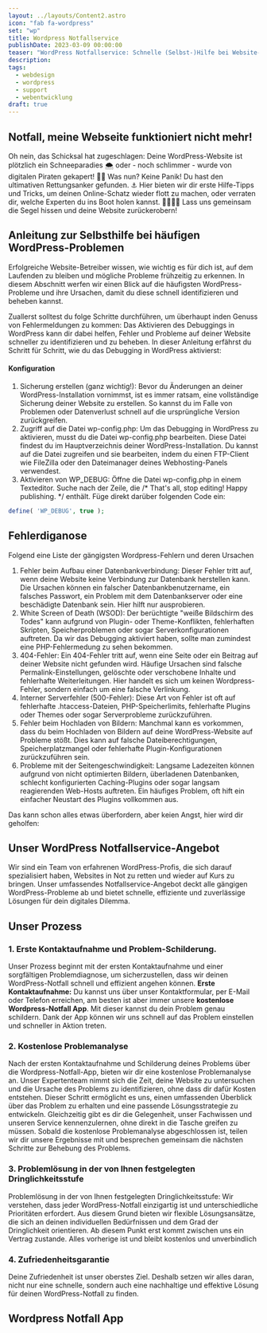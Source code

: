 ```yaml
---
layout: ../layouts/Content2.astro
icon: "fab fa-wordpress"
set: "wp"
title: Wordpress Notfallservice
publishDate: 2023-03-09 00:00:00
teaser: "WordPress Notfallservice: Schnelle (Selbst-)Hilfe bei Website-Problemen"
description:
tags:
  - webdesign
  - wordpress
  - support
  - webentwicklung
draft: true
---
```




## Notfall, meine Webseite funktioniert nicht mehr!
Oh nein, das Schicksal hat zugeschlagen: Deine WordPress-Website ist plötzlich ein Schneeparadies 🌨️ oder - noch schlimmer - wurde von digitalen Piraten gekapert! 🏴‍☠️ Was nun? Keine Panik! Du hast den ultimativen Rettungsanker gefunden. ⚓ Hier bieten wir dir erste Hilfe-Tipps und Tricks, um deinen Online-Schatz wieder flott zu machen, oder verraten dir, welche Experten du ins Boot holen kannst. 🌊⛵👩‍💻 Lass uns gemeinsam die Segel hissen und deine Website zurückerobern!

## Anleitung zur Selbsthilfe bei häufigen WordPress-Problemen
Erfolgreiche Website-Betreiber wissen, wie wichtig es für dich ist, auf dem Laufenden zu bleiben und mögliche Probleme frühzeitig zu erkennen. In diesem Abschnitt werfen wir einen Blick auf die häufigsten WordPress-Probleme und ihre Ursachen, damit du diese schnell identifizieren und beheben kannst.

Zuallerst solltest du folge Schritte durchführen, um überhaupt inden Genuss von Fehlermeldungen zu kommen:
Das Aktivieren des Debuggings in WordPress kann dir dabei helfen, Fehler und Probleme auf deiner Website schneller zu identifizieren und zu beheben. In dieser Anleitung erfährst du Schritt für Schritt, wie du das Debugging in WordPress aktivierst:

#### Konfiguration
1. Sicherung erstellen (ganz wichtig!): Bevor du Änderungen an deiner WordPress-Installation vornimmst, ist es immer ratsam, eine vollständige Sicherung deiner Website zu erstellen. So kannst du im Falle von Problemen oder Datenverlust schnell auf die ursprüngliche Version zurückgreifen.
2. Zugriff auf die Datei wp-config.php: Um das Debugging in WordPress zu aktivieren, musst du die Datei wp-config.php bearbeiten. Diese Datei findest du im Hauptverzeichnis deiner WordPress-Installation. Du kannst auf die Datei zugreifen und sie bearbeiten, indem du einen FTP-Client wie FileZilla oder den Dateimanager deines Webhosting-Panels verwendest.
3. Aktivieren von WP_DEBUG: Öffne die Datei wp-config.php in einem Texteditor. Suche nach der Zeile, die /* That's all, stop editing! Happy publishing. */ enthält. Füge direkt darüber folgenden Code ein:

```php
define( 'WP_DEBUG', true );
```


## Fehlerdiganose
Folgend eine Liste der gängigsten Wordpress-Fehlern und deren Ursachen

1. Fehler beim Aufbau einer Datenbankverbindung: Dieser Fehler tritt auf, wenn deine Website keine Verbindung zur Datenbank herstellen kann. Die Ursachen können ein falscher Datenbankbenutzername, ein falsches Passwort, ein Problem mit dem Datenbankserver oder eine beschädigte Datenbank sein. Hier hilft nur ausprobieren.
2. White Screen of Death (WSOD): Der berüchtigte "weiße Bildschirm des Todes" kann aufgrund von Plugin- oder Theme-Konflikten, fehlerhaften Skripten, Speicherproblemen oder sogar Serverkonfigurationen auftreten. Da wir das Debugging aktiviert haben, sollte man zumindest eine PHP-Fehlermedung zu sehen bekommen.
3. 404-Fehler: Ein 404-Fehler tritt auf, wenn eine Seite oder ein Beitrag auf deiner Website nicht gefunden wird. Häufige Ursachen sind falsche Permalink-Einstellungen, gelöschte oder verschobene Inhalte und fehlerhafte Weiterleitungen. Hier handelt es sich um keinen Wordpress-Fehler, sondern einfach um eine falsche Verlinkung.
4. Interner Serverfehler (500-Fehler): Diese Art von Fehler ist oft auf fehlerhafte .htaccess-Dateien, PHP-Speicherlimits, fehlerhafte Plugins oder Themes oder sogar Serverprobleme zurückzuführen. 
5. Fehler beim Hochladen von Bildern: Manchmal kann es vorkommen, dass du beim Hochladen von Bildern auf deine WordPress-Website auf Probleme stößt. Dies kann auf falsche Dateiberechtigungen, Speicherplatzmangel oder fehlerhafte Plugin-Konfigurationen zurückzuführen sein.
6. Probleme mit der Seitengeschwindigkeit: Langsame Ladezeiten können aufgrund von nicht optimierten Bildern, überladenen Datenbanken, schlecht konfigurierten Caching-Plugins oder sogar langsam reagierenden Web-Hosts auftreten. Ein häufiges Problem, oft hift ein einfacher Neustart des Plugins vollkommen aus.

Das kann schon alles etwas überfordern, aber keien Angst, hier wird dir geholfen:

## Unser WordPress Notfallservice-Angebot
Wir sind ein Team von erfahrenen WordPress-Profis, die sich darauf spezialisiert haben, Websites in Not zu retten und wieder auf Kurs zu bringen. Unser umfassendes Notfallservice-Angebot deckt alle gängigen WordPress-Probleme ab und bietet schnelle, effiziente und zuverlässige Lösungen für dein digitales Dilemma.



## Unser Prozess
### 1. Erste Kontaktaufnahme und Problem-Schilderung. 
Unser Prozess beginnt mit der ersten Kontaktaufnahme und einer sorgfältigen Problemdiagnose, um sicherzustellen, dass wir deinen WordPress-Notfall schnell und effizient angehen können.
**Erste Kontaktaufnahme:** Du kannst uns über unser Kontaktformular, per E-Mail oder Telefon erreichen, am besten ist aber immer unsere **kostenlose Wordpress-Notfall App**. Mit dieser kannst du dein Problem genau schildern. Dank der App können wir uns schnell auf das Problem einstellen und schneller in Aktion treten. 

### 2. Kostenlose Problemanalyse
Nach der ersten Kontaktaufnahme und Schilderung deines Problems über die Wordpress-Notfall-App, bieten wir dir eine kostenlose Problemanalyse an. Unser Expertenteam nimmt sich die Zeit, deine Website zu untersuchen und die Ursache des Problems zu identifizieren, ohne dass dir dafür Kosten entstehen. 
Dieser Schritt ermöglicht es uns, einen umfassenden Überblick über das Problem zu erhalten und eine passende Lösungsstrategie zu entwickeln. Gleichzeitig gibt es dir die Gelegenheit, unser Fachwissen und unseren Service kennenzulernen, ohne direkt in die Tasche greifen zu müssen.
Sobald die kostenlose Problemanalyse abgeschlossen ist, teilen wir dir unsere Ergebnisse mit und besprechen gemeinsam die nächsten Schritte zur Behebung des Problems.

### 3. Problemlösung in der von Ihnen festgelegten Dringlichkeitsstufe
Problemlösung in der von Ihnen festgelegten Dringlichkeitsstufe: Wir verstehen, dass jeder WordPress-Notfall einzigartig ist und unterschiedliche Prioritäten erfordert. Aus diesem Grund bieten wir flexible Lösungsansätze, die sich an deinen individuellen Bedürfnissen und dem Grad der Dringlichkeit orientieren. 
Ab diesem Punkt erst kommt zwischen uns ein Vertrag zustande. Alles vorherige ist und bleibt kostenlos und unverbindlich

### 4. Zufriedenheitsgarantie
Deine Zufriedenheit ist unser oberstes Ziel. Deshalb setzen wir alles daran, nicht nur eine schnelle, sondern auch eine nachhaltige und effektive Lösung für deinen WordPress-Notfall zu finden.




## Wordpress Notfall App

<NotfallApp client:load />
